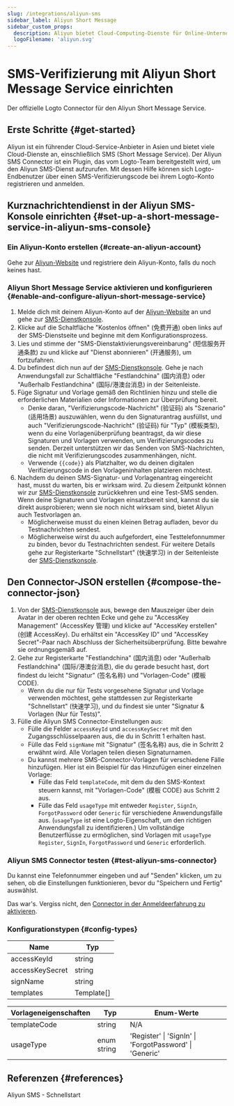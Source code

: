 ```yaml
---
slug: /integrations/aliyun-sms
sidebar_label: Aliyun Short Message
sidebar_custom_props:
  description: Aliyun bietet Cloud-Computing-Dienste für Online-Unternehmen an.
  logoFilename: 'aliyun.svg'
---
```



# SMS-Verifizierung mit Aliyun Short Message Service einrichten

Der offizielle Logto Connector für den Aliyun Short Message Service.

<GuideTip />

## Erste Schritte \{#get-started}

Aliyun ist ein führender Cloud-Service-Anbieter in Asien und bietet viele Cloud-Dienste an, einschließlich SMS (Short Message Service). Der Aliyun SMS Connector ist ein Plugin, das vom Logto-Team bereitgestellt wird, um den Aliyun SMS-Dienst aufzurufen. Mit dessen Hilfe können sich Logto-Endbenutzer über einen SMS-Verifizierungscode bei ihrem Logto-Konto registrieren und anmelden.

## Kurznachrichtendienst in der Aliyun SMS-Konsole einrichten \{#set-up-a-short-message-service-in-aliyun-sms-console}

### Ein Aliyun-Konto erstellen \{#create-an-aliyun-account}

Gehe zur [Aliyun-Website](https://cn.aliyun.com/) und registriere dein Aliyun-Konto, falls du noch keines hast.

### Aliyun Short Message Service aktivieren und konfigurieren \{#enable-and-configure-aliyun-short-message-service}

1. Melde dich mit deinem Aliyun-Konto auf der [Aliyun-Website](https://cn.aliyun.com/) an und gehe zur [SMS-Dienstkonsole](https://www.aliyun.com/product/sms).
2. Klicke auf die Schaltfläche "Kostenlos öffnen" (免费开通) oben links auf der SMS-Dienstseite und beginne mit dem Konfigurationsprozess.
3. Lies und stimme der "SMS-Dienstaktivierungsvereinbarung" (短信服务开通条款) zu und klicke auf "Dienst abonnieren" (开通服务), um fortzufahren.
4. Du befindest dich nun auf der [SMS-Dienstkonsole](https://dysms.console.aliyun.com/overview). Gehe je nach Anwendungsfall zur Schaltfläche "Festlandchina" (国内消息) oder "Außerhalb Festlandchina" (国际/港澳台消息) in der Seitenleiste.
5. Füge Signatur und Vorlage gemäß den Richtlinien hinzu und stelle die erforderlichen Materialien oder Informationen zur Überprüfung bereit.
   - Denke daran, "Verifizierungscode-Nachricht" (验证码) als "Szenario" (适用场景) auszuwählen, wenn du den Signaturantrag ausfüllst, und auch "Verifizierungscode-Nachricht" (验证码) für "Typ" (模板类型), wenn du eine Vorlagenüberprüfung beantragst, da wir diese Signaturen und Vorlagen verwenden, um Verifizierungscodes zu senden. Derzeit unterstützen wir das Senden von SMS-Nachrichten, die nicht mit Verifizierungscodes zusammenhängen, nicht.
   - Verwende `{{code}}` als Platzhalter, wo du deinen digitalen Verifizierungscode in den Vorlageninhalten platzieren möchtest.
6. Nachdem du deinen SMS-Signatur- und Vorlagenantrag eingereicht hast, musst du warten, bis er wirksam wird. Zu diesem Zeitpunkt können wir zur [SMS-Dienstkonsole](https://dysms.console.aliyun.com/overview) zurückkehren und eine Test-SMS senden. Wenn deine Signaturen und Vorlagen einsatzbereit sind, kannst du sie direkt ausprobieren; wenn sie noch nicht wirksam sind, bietet Aliyun auch Testvorlagen an.
   - Möglicherweise musst du einen kleinen Betrag aufladen, bevor du Testnachrichten sendest.
   - Möglicherweise wirst du auch aufgefordert, eine Testtelefonnummer zu binden, bevor du Testnachrichten sendest. Für weitere Details gehe zur Registerkarte "Schnellstart" (快速学习) in der Seitenleiste der [SMS-Dienstkonsole](https://dysms.console.aliyun.com/overview).

## Den Connector-JSON erstellen \{#compose-the-connector-json}

1. Von der [SMS-Dienstkonsole](https://dysms.console.aliyun.com/overview) aus, bewege den Mauszeiger über dein Avatar in der oberen rechten Ecke und gehe zu "AccessKey Management" (AccessKey 管理) und klicke auf "AccessKey erstellen" (创建 AccessKey). Du erhältst ein "AccessKey ID" und "AccessKey Secret"-Paar nach Abschluss der Sicherheitsüberprüfung. Bitte bewahre sie ordnungsgemäß auf.
2. Gehe zur Registerkarte "Festlandchina" (国内消息) oder "Außerhalb Festlandchina" (国际/港澳台消息), die du gerade besucht hast, dort findest du leicht "Signatur" (签名名称) und "Vorlagen-Code" (模板 CODE).
   - Wenn du die nur für Tests vorgesehene Signatur und Vorlage verwenden möchtest, gehe stattdessen zur Registerkarte "Schnellstart" (快速学习), und du findest sie unter "Signatur & Vorlagen (Nur für Tests)".
3. Fülle die Aliyun SMS Connector-Einstellungen aus:
   - Fülle die Felder `accessKeyId` und `accessKeySecret` mit den Zugangsschlüsselpaaren aus, die du in Schritt 1 erhalten hast.
   - Fülle das Feld `signName` mit "Signatur" (签名名称) aus, die in Schritt 2 erwähnt wird. Alle Vorlagen teilen diesen Signaturnamen.
   - Du kannst mehrere SMS-Connector-Vorlagen für verschiedene Fälle hinzufügen. Hier ist ein Beispiel für das Hinzufügen einer einzelnen Vorlage:
     - Fülle das Feld `templateCode`, mit dem du den SMS-Kontext steuern kannst, mit "Vorlagen-Code" (模板 CODE) aus Schritt 2 aus.
     - Fülle das Feld `usageType` mit entweder `Register`, `SignIn`, `ForgotPassword` oder `Generic` für verschiedene Anwendungsfälle aus. (`usageType` ist eine Logto-Eigenschaft, um den richtigen Anwendungsfall zu identifizieren.) Um vollständige Benutzerflüsse zu ermöglichen, sind Vorlagen mit `usageType` `Register`, `SignIn`, `ForgotPassword` und `Generic` erforderlich.

### Aliyun SMS Connector testen \{#test-aliyun-sms-connector}

Du kannst eine Telefonnummer eingeben und auf "Senden" klicken, um zu sehen, ob die Einstellungen funktionieren, bevor du "Speichern und Fertig" auswählst.

Das war's. Vergiss nicht, den [Connector in der Anmeldeerfahrung zu aktivieren](/connectors/sms-connectors/#enable-phone-number-sign-up-or-sign-in).

### Konfigurationstypen \{#config-types}

| Name            | Typ        |
| --------------- | ---------- |
| accessKeyId     | string     |
| accessKeySecret | string     |
| signName        | string     |
| templates       | Template[] |

| Vorlageneigenschaften | Typ         | Enum-Werte                                              |
| --------------------- | ----------- | ------------------------------------------------------- |
| templateCode          | string      | N/A                                                     |
| usageType             | enum string | 'Register' \| 'SignIn' \| 'ForgotPassword' \| 'Generic' |

## Referenzen \{#references}

<Url href="https://dysms.console.aliyun.com/quickstart">Aliyun SMS - Schnellstart</Url>
